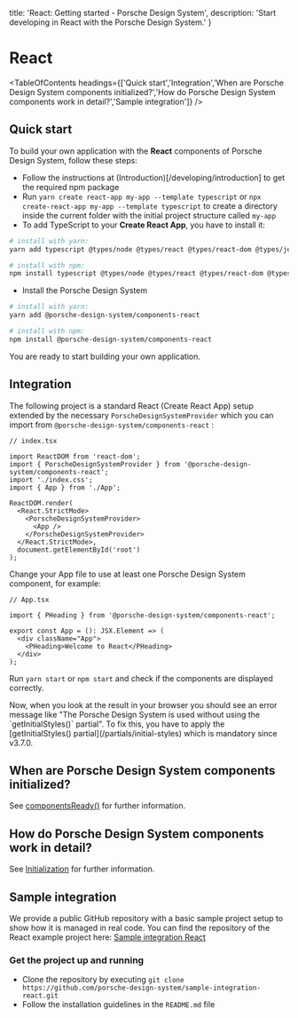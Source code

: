 
  title: 'React: Getting started - Porsche Design System',
  description: 'Start developing in React with the Porsche Design System.'
}

# React

<TableOfContents headings={['Quick start','Integration','When are Porsche Design System components initialized?','How do Porsche Design System components work in detail?','Sample integration']} />

## Quick start

To build your own application with the **React** components of Porsche Design System, follow these steps:

- Follow the instructions at (Introduction)[/developing/introduction] to get the required npm package
- Run `yarn create react-app my-app --template typescript` or `npx create-react-app my-app --template typescript` to
create a directory inside the current folder with the initial project structure called `my-app`
- To add TypeScript to your **Create React App**, you have to install it:

```bash
# install with yarn:
yarn add typescript @types/node @types/react @types/react-dom @types/jest

# install with npm:
npm install typescript @types/node @types/react @types/react-dom @types/jest
```

- Install the Porsche Design System

```bash
# install with yarn:
yarn add @porsche-design-system/components-react

# install with npm:
npm install @porsche-design-system/components-react
```

You are ready to start building your own application.

## Integration

The following project is a standard React (Create React App) setup extended by the necessary
`PorscheDesignSystemProvider` which you can import from `@porsche-design-system/components-react` :

```tsx
// index.tsx

import ReactDOM from 'react-dom';
import { PorscheDesignSystemProvider } from '@porsche-design-system/components-react';
import './index.css';
import { App } from './App';

ReactDOM.render(
  <React.StrictMode>
    <PorscheDesignSystemProvider>
      <App />
    </PorscheDesignSystemProvider>
  </React.StrictMode>,
  document.getElementById('root')
);
```

Change your App file to use at least one Porsche Design System component, for example:

```tsx
// App.tsx

import { PHeading } from '@porsche-design-system/components-react';

export const App = (): JSX.Element => (
  <div className="App">
    <PHeading>Welcome to React</PHeading>
  </div>
);
```

Run `yarn start` or `npm start` and check if the components are displayed correctly.

<Notification heading="Attention" headingTag="h3" state="warning">
  Now, when you look at the result in your browser you should see an error message like
  "The Porsche Design System is used without using the `getInitialStyles()` partial".
  To fix this, you have to apply the [getInitialStyles() partial](/partials/initial-styles) which is mandatory since v3.7.0.
</Notification>

## When are Porsche Design System components initialized?

See [componentsReady()](/developing/components-ready) for further information.

## How do Porsche Design System components work in detail?

See [Initialization](/must-know/initialization/introduction) for further information.

## Sample integration

We provide a public GitHub repository with a basic sample project setup to show how it is managed in real code.
You can find the repository of the React example project here:
[Sample integration React](https://github.com/porsche-design-system/sample-integration-react)

### Get the project up and running

- Clone the repository by executing
`git clone https://github.com/porsche-design-system/sample-integration-react.git`
- Follow the installation guidelines in the `README.md` file

